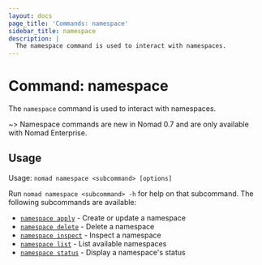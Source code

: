 ```yaml
---
layout: docs
page_title: 'Commands: namespace'
sidebar_title: namespace
description: |
  The namespace command is used to interact with namespaces.
---
```


# Command: namespace

The `namespace` command is used to interact with namespaces.

<EnterpriseAlert />

~> Namespace commands are new in Nomad 0.7 and are only available with Nomad
Enterprise.

## Usage

Usage: `nomad namespace <subcommand> [options]`

Run `nomad namespace <subcommand> -h` for help on that subcommand. The following
subcommands are available:

- [`namespace apply`][apply] - Create or update a namespace
- [`namespace delete`][delete] - Delete a namespace
- [`namespace inspect`][inspect] - Inspect a namespace
- [`namespace list`][list] - List available namespaces
- [`namespace status`][status] - Display a namespace's status

[apply]: /docs/commands/namespace/apply 'Create or update a namespace'
[delete]: /docs/commands/namespace/delete 'Delete a namespace'
[inspect]: /docs/commands/namespace/inspect 'Inspect a namespace'
[list]: /docs/commands/namespace/list 'List available namespaces'
[status]: /docs/commands/namespace/status "Display a namespace's status"
